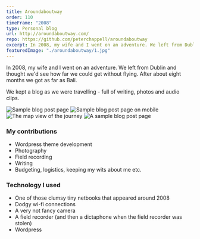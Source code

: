 ```yaml
---
title: Aroundaboutway
order: 110
timeFrame: "2008"
type: Personal blog
url: http://aroundaboutway.com/
repo: https://github.com/peterchappell/aroundaboutway
excerpt: In 2008, my wife and I went on an adventure. We left from Dublin and travelled as far as we could without flying. We kept a blog of our travels.
featuredImage: "./aroundaboutway/1.jpg"
---
```


In 2008, my wife and I went on an adventure. We left from Dublin and thought we'd see how far we could get 
without flying. After about eight months we got as far as Bali. 

We kept a blog as we were travelling - full of writing, photos and audio clips. 

<ProjectLink url="http://aroundaboutway.com/" />

<Gallery>

![Sample blog post page](./aroundaboutway/1.jpg)
![Sample blog post page on mobile](./aroundaboutway/2.jpg)
![The map view of the journey](./aroundaboutway/3.jpg)
![A sample blog post page](./aroundaboutway/4.jpg)

</Gallery>

### My contributions

* Wordpress theme development
* Photography
* Field recording
* Writing
* Budgeting, logistics, keeping my wits about me etc.

### Technology I used

* One of those clumsy tiny netbooks that appeared around 2008
* Dodgy wi-fi connections
* A very not fancy camera
* A field recorder (and then a dictaphone when the field recorder was stolen)
* Wordpress
